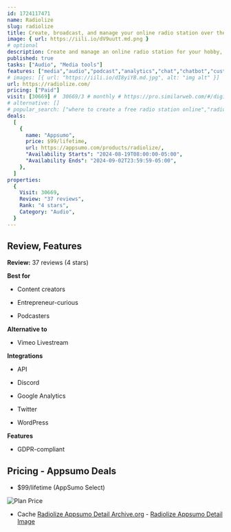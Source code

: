 ```yaml
---
id: 1724117471
name: Radiolize
slug: radiolize
title: Create, broadcast, and manage your online radio station over the cloud with this simple, all-in-one tool
image: { url: https://iili.io/dV9uutt.md.png }
# optional
description: Create and manage an online radio station for your hobby, community, friends, company, or podcastLeverage professional tools for media management, listener engagement, and live broadcasting
published: true
tasks: ["Audio", "Media tools"]
features: ["media","audio","podcast","analytics","chat","chatbot","customer support","collaboration"]
# images: [{ url: "https://iili.io/dI8yiYB.md.jpg", alt: "img alt" }]
url: https://radiolize.com/
pricing: ["Paid"]
visit: [30669] #  30669/3 # monthly # https://pro.similarweb.com/#/digitalsuite/websiteanalysis/home
# alternative: []
# popular_search: ["where to create a free radio station online","radiolize login","why your company should have an online radio station","what are a good fill in the blanks question to win a contest on the radi","online radio maker","shoutcast","grid.upgrade","grid.upgrade","grid.upgrade","grid.upgrade"]
deals:
  [
    {
      name: "Appsumo",
      price: $99/lifetime,
      url: https://appsumo.com/products/radiolize/,
      "Availability Starts": "2024-08-19T08:00:00-05:00",
      "Availability Ends": "2024-09-02T23:59:59-05:00",
    },
  ]
properties:
  {
    Visit: 30669,
    Review: "37 reviews",
    Rank: "4 stars",
    Category: "Audio",
  }
---
```


## Review, Features

**Review:** 37 reviews (4 stars)

**Best for**

- Content creators

- Entrepreneur-curious

- Podcasters

**Alternative to**

- Vimeo Livestream

**Integrations**

- API

- Discord

- Google Analytics

- Twitter

- WordPress

**Features**

- GDPR-compliant

## Pricing - Appsumo Deals

- $99/lifetime (AppSumo Select)

<Img src="https://iili.io/dV9kn94.png" alt="Plan Price" />

- Cache [Radiolize Appsumo Detail Archive.org](https://web.archive.org/web/*/https://appsumo.com/products/radiolize/) - [Radiolize Appsumo Detail Image](https://iili.io/dV9ktxS.png)
